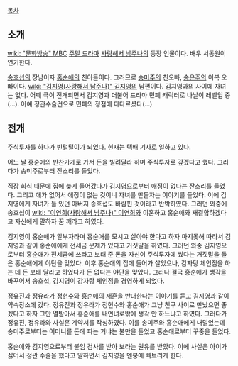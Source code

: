 [[목차]]
== 소개 ==
[[wiki: "문화방송" MBC]] [[주말 드라마]] [[사랑해서 남주나]]의 등장 인물이다. 배우 서동원이 연기한다.

[[송호섭]]의 장남이자 [[홍순애]]의 친아들이다. 그러므로 [[송미주]]의 친오빠, [[송은주]]의 이복 오빠이다. [[wiki: "김지영(사랑해서 남주나)" 김지영]]의 남편이다. 김지영과의 사이에 자녀는 없다. 어째 극이 전개되면서 김지영과 더불어 드라마 민폐 캐릭터로 나날이 레벨업 중(...). 아예 정관수술건으로 민폐의 정점에 다다르셨다(...)

== 전개 ==
주식투자를 하다가 빈털털이가 되었다. 현재는 택배 기사로 일하고 있다.

어느 날 홍순애의 반찬가게로 가서 돈을 빌려달라 하며 주식투자로 갚겠다고 했다. 그러다가 송미주로부터 잔소리를 들었다.

직장 회식 때문에 집에 늦게 들어갔다가 김지영으로부터 애정이 없다는 잔소리를 들었다. 그리고 애가 없어서 애정이 없는 것이니 자녀를 만들자는 이야기를 들었다. 이에 김지영에게 자녀가 둘 있던 아버지 송호섭도 바람핀 것이라고 반박하였다. 그러던 와중에 송호섭이 [[wiki: "이연희(사랑해서 남주나)" 이연희]]와 이혼하고 홍순애와 재결합하겠다고 자신에게 말하자 꿈 깨라고 하였다. 

김지영이 홍순애가 알부자라며 홍순애를 모시고 살아야 한다고 하자 마지못해 따라서 김지영과 같이 홍순애에게 전세금 문제가 있다고 거짓말을 하였다. 그러던 와중 김지영으로부터 홍순애가 전세금에 쓰라고 보태 준 돈을 자신이 주식투자에 썼다는 거짓말을 들은 홍순애에게 야단을 맞았다. 이후 홍순애의 집에 들어가 살았으나, 감자탕 체인점을 하는 데 돈 보태 달라고 하였다가 돈 없다는 야단을 맞았다. 그러나 결국 홍순애가 생각을 바꾸어서 송호섭, 김지영이 감자탕 체인점을 경영하게 되었다.

[[정유진]]과 [[정유라]]가 [[정현수]]와 [[홍순애]]의 재혼을 반대한다는 이야기를 듣고 김지영과 같이 약속장소에 갔다. 정유진과 정유라가 정현수와 홍순애가 그냥 친구 사이로 만났으면 좋겠다고 하자 그만 열받아서 홍순애를 내연녀로밖에 생각 안 하느냐고 하였다. 그러다가 정유진, 정유라와 사실혼 계약서를 작성하였다. 이를 송미주와 홍순애에게 내밀었는데 송미주로부터는 어머니를 돈에 파는 거냐는 불만을 들었고 홍순애로부터 꾸중을 들었다.

홍순애와 김지영으로부터 불임 검사를 받아 보라는 권유를 받았다. 이에 사실은 아이가 싫어서 정관 수술을 했다고 말하면서 김지영을 멘붕에 빠트리게 한다. 

